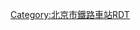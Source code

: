 {{Routemap
| title = 清河站
| inline = <includeonly>yes</includeonly>
| map = 
CONTg\\CONTg\~~[[京张城际铁路|京包客专京张段]]~~{{RoutemapRoute|Licon=U|往{{站|张家口}}}}
STRg\CONTg\STRf\~~动车走行线 ~~{{RoutemapRoute|Licon=U|连接[[北京北动车所]]}}
ABZg2\STR+c3\STR\
STR+c1\ABZg+4\STR2\STRc3
\STR\ABZg2\STRc13\STR2+4\STRc3
\\ABZg2\ABZg3!~STRc1\STR2+4\STRc13\STR2+4\STRc3
\\ABZg+1\ABZg+4\STRc1\STR2+4\STRc13\STR+4
\\STR\STR\\STRc1\ABZ4+2f\ABZg3
\\\STR\STR\\\ABZg+1\KRZ2+4\STRc3
\\\STR\STR2\STRc3\STRc2\STR3\STR+c1\STR+4
\\\STR\STRc1\ABZ4+2f\ABZ1+3f\STRc4\STR\STR
\\\STR\STRc2\KRZ3+1\KRZ2+4\STRc3\STR\STR
\\\STR\STR+1\STR+c4\STR+c1\STR+4\STR\STR
\\\STR\STR\STR\STR\STR\STR\STR
uCONTg\uCONTg\STRc2\ABZg3\STR\STR\STR\STR\STR\STR ~~ {{北京地铁线路名|13|c}}~~{{RoutemapRoute|Licon=U|往{{站|东直门}}}}
uSTRf\uSTRg\STR+1\STR+c4\STR\STR\STR\STR\STR\STR
uSTR+BSl!~num0l\uSTR+BSr\STR+BSl\STR+BSr\STR+BSl\STR+BSr\STR+BSl\STR+BSr\STR+BSl\STR+BSr ~~ {{北京地铁线路名|13|c}}~~{{站|西直门}}方向站台
uSTR+BSl\uSTR+BSr!~num0r\STR+BSl\STR+BSr\STR+BSl\STR+BSr\STR+BSl\STR+BSr\STR+BSl\STR+BSr ~~ {{北京地铁线路名|13|c}}~~{{站|东直门}}方向站台
uSTR+BSl\uSTR+BSr\STR+BSl!~num1l\STR+BSr\STR+BSl\STR+BSr\STR+BSl\STR+BSr\STR+BSl\STR+BSr ~~ ~~1站台1道
uSTR+BSl\uSTR+BSr\STR+BSl\STR+BSr!~num2r\STR+BSl\STR+BSr\STR+BSl\STR+BSr\STR+BSl\STR+BSr ~~ ~~2站台II道
uSTR+BSl\uSTR+BSr\STR+BSl\STR+BSr\STR+BSl!~num3l\STR+BSr\STR+BSl\STR+BSr\STR+BSl\STR+BSr ~~ ~~3站台3道
uSTR+BSl\uSTR+BSr\STR+BSl\STR+BSr\STR+BSl\STR+BSr!~num4r\STR+BSl\STR+BSr\STR+BSl\STR+BSr ~~ ~~4站台4道
uSTR\uSTR\STR+BSl\STR+BSr\STR+BSl\STR+BSr\STR+BSl!~num5l\STR+BSr\STR+BSl\STR+BSr~~ ~~5站台5道
uSTR\uSTR\STR+BSl\STR+BSr\STR+BSl\STR+BSr\STR+BSl\STR+BSr!~num6r\STR+BSl\STR+BSr~~ ~~ 6站台6道
uSTR\uSTR\STR+BSl\STR+BSr\STR+BSl\STR+BSr\STR+BSl\STR+BSr\STR+BSl!~num7l\STR+BSr~~ ~~ 7站台VII道
uSTR\uSTR\STR+BSl\STR+BSr\STR+BSl\STR+BSr\STR+BSl\STR+BSr\STR+BSl\STR+BSr!~num8r~~ ~~ 8站台8道
uSTRf\uSTRg\STR2\STR+c3\STR2\STR+c3\STR+c2\STR3\ABZg2\ABZg3
uCONTf\uCONTf\STRc1\ABZg+4\STRc1\ABZg+4\ABZg+1\STRc4\ABZg+1\ABZg+4 ~~ {{北京地铁线路名|13|c}}~~{{RoutemapRoute|Licon=D|往{{站|西直门}}}}
\\\STR\\ABZg2\ABZg3\\STR\STR
\\\STR\\ABZg+1\ABZg+4\\STR\STR
\\\STR\STRc2\STR3+c2\STR3\STRc2\STR3+c2\STR3
\\\\STR+c2\STR3+1+c2\ABZ1+3f!~STRc4\STRc24\STR3+1+c2\ABZ3+1l!~STRc4\STRq+c4\ENDEeq
\\ABZg+1\STR+1+c4\STR+c24\STR3+1+c2\STR3+1+c4\STRc4
\STR\ENDEe!~STRc2\ABZ3+1g\STR+1+c4\STRc4
STR\STR+1\STRc4\ABZg2
\STR\STR\\ABZg2\LSTR2+4
\ABZg2\ABZg3\\STR2\LSTR2+4~~ ~~ 专用线
\ABZg+1\ABZg+4\\\LSTR2+4
STR\STR\\
STRg\STRf\\
CONTf\CONTf\\~~ [[京张城际铁路|京包客专京张段]]~~{{RoutemapRoute|Licon=D|往{{站|北京北}}}}
|bottom={{navbar|北京铁路车站RDT/清河站}}
}}<noinclude>

{{Rdt intro|[[清河站]]}}

[[Category:北京市鐵路車站RDT]]

</noinclude>